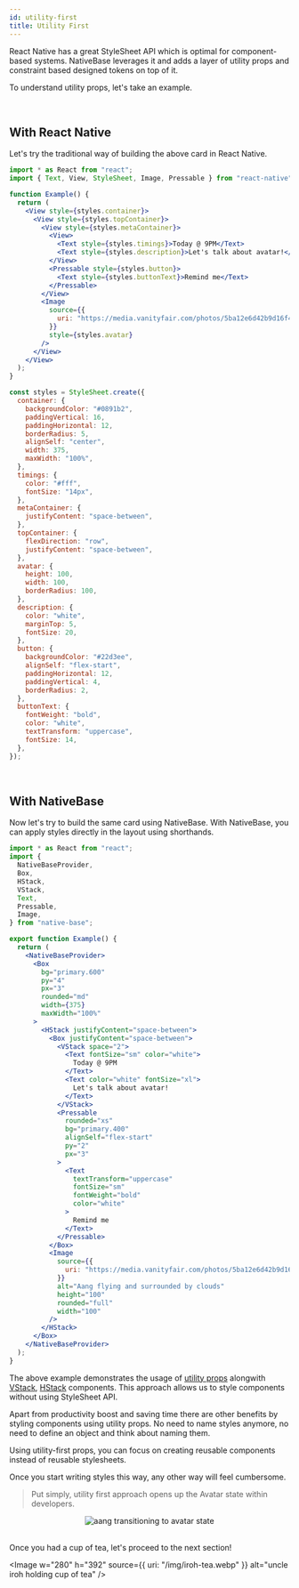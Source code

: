 ```yaml
---
id: utility-first
title: Utility First
---
```



React Native has a great StyleSheet API which is optimal for component-based systems. NativeBase leverages it and adds a layer of utility props and constraint based designed tokens on top of it.

To understand utility props, let's take an example.

<br />

## With React Native

Let's try the traditional way of building the above card in React Native.

<Box maxWidth="100%" width="800px">

```jsx isLive isNativebaseExample=false
import * as React from "react";
import { Text, View, StyleSheet, Image, Pressable } from "react-native";

function Example() {
  return (
    <View style={styles.container}>
      <View style={styles.topContainer}>
        <View style={styles.metaContainer}>
          <View>
            <Text style={styles.timings}>Today @ 9PM</Text>
            <Text style={styles.description}>Let's talk about avatar!</Text>
          </View>
          <Pressable style={styles.button}>
            <Text style={styles.buttonText}>Remind me</Text>
          </Pressable>
        </View>
        <Image
          source={{
            uri: "https://media.vanityfair.com/photos/5ba12e6d42b9d16f4545aa19/3:2/w_1998,h_1332,c_limit/t-Avatar-The-Last-Airbender-Live-Action.jpg",
          }}
          style={styles.avatar}
        />
      </View>
    </View>
  );
}

const styles = StyleSheet.create({
  container: {
    backgroundColor: "#0891b2",
    paddingVertical: 16,
    paddingHorizontal: 12,
    borderRadius: 5,
    alignSelf: "center",
    width: 375,
    maxWidth: "100%",
  },
  timings: {
    color: "#fff",
    fontSize: "14px",
  },
  metaContainer: {
    justifyContent: "space-between",
  },
  topContainer: {
    flexDirection: "row",
    justifyContent: "space-between",
  },
  avatar: {
    height: 100,
    width: 100,
    borderRadius: 100,
  },
  description: {
    color: "white",
    marginTop: 5,
    fontSize: 20,
  },
  button: {
    backgroundColor: "#22d3ee",
    alignSelf: "flex-start",
    paddingHorizontal: 12,
    paddingVertical: 4,
    borderRadius: 2,
  },
  buttonText: {
    fontWeight: "bold",
    color: "white",
    textTransform: "uppercase",
    fontSize: 14,
  },
});
```

</Box>

<br />

## With NativeBase

Now let's try to build the same card using NativeBase.
With NativeBase, you can apply styles directly in the layout using shorthands.

<Box maxWidth="100%" width="800px">

```jsx isLive
import * as React from "react";
import {
  NativeBaseProvider,
  Box,
  HStack,
  VStack,
  Text,
  Pressable,
  Image,
} from "native-base";

export function Example() {
  return (
    <NativeBaseProvider>
      <Box
        bg="primary.600"
        py="4"
        px="3"
        rounded="md"
        width={375}
        maxWidth="100%"
      >
        <HStack justifyContent="space-between">
          <Box justifyContent="space-between">
            <VStack space="2">
              <Text fontSize="sm" color="white">
                Today @ 9PM
              </Text>
              <Text color="white" fontSize="xl">
                Let's talk about avatar!
              </Text>
            </VStack>
            <Pressable
              rounded="xs"
              bg="primary.400"
              alignSelf="flex-start"
              py="2"
              px="3"
            >
              <Text
                textTransform="uppercase"
                fontSize="sm"
                fontWeight="bold"
                color="white"
              >
                Remind me
              </Text>
            </Pressable>
          </Box>
          <Image
            source={{
              uri: "https://media.vanityfair.com/photos/5ba12e6d42b9d16f4545aa19/3:2/w_1998,h_1332,c_limit/t-Avatar-The-Last-Airbender-Live-Action.jpg",
            }}
            alt="Aang flying and surrounded by clouds"
            height="100"
            rounded="full"
            width="100"
          />
        </HStack>
      </Box>
    </NativeBaseProvider>
  );
}
```

</Box>

The above example demonstrates the usage of [utility props](utility-props) alongwith [VStack](v-stack), [HStack](h-stack) components. This approach allows us to style components without using StyleSheet API.

Apart from productivity boost and saving time there are other benefits by styling components using utility props.
No need to name styles anymore, no need to define an object and think about naming them.

Using utility-first props, you can focus on creating reusable components instead of reusable stylesheets.

Once you start writing styles this way, any other way will feel cumbersome.

> Put simply, utility first approach opens up the Avatar state within developers.

<Center>
  <Image
    w="500"
    h="250"
    source={{ uri: "/img/aang-avatar-state.gif" }}
    alt="aang transitioning to avatar state"
  />
</Center>

<br />

Once you had a cup of tea, let's proceed to the next section!

<Box>
  <Box ml="-2" mb="8" >
    <TileLink
      title="Design tokens"
      url="design-tokens"
      description="Refer design token guide to understand how utility props map to your theme values"
    />
  </Box>
  
  <Image
    w="280"
    h="392"
    source={{ uri: "/img/iroh-tea.webp" }}
    alt="uncle iroh holding cup of tea"
  />

</Box>
